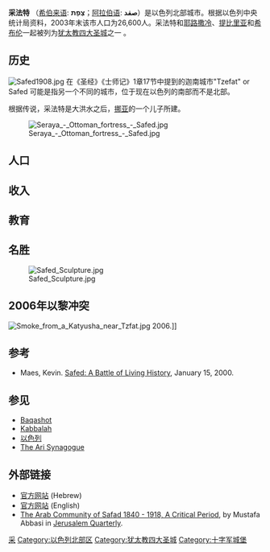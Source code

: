<!-- {{Infobox Israel muni
|name=采法特<br />Safed
|image=
|imgsize=
|hebname=צְפַת
|arname=صفد
|meaning=watchtower (?); <br> ''midrashic'' spiritual vision <Br>Handcuffs - <br> Because the residents connect to the city.
|founded=
|type=city
|typefrom=
|stdHeb={{IPA|צפת}}
|altOffSp=Tsfat, Tzefat, Zfat, {{unicode|Ẕefat}}
|altUnoSp=Zephath
|district=north
|population=26 600
|popyear=2003
|area=40 000
|areakm=
|mayor=
}} -->
<!--{{Coor|32|57|57|N|35|29|54|E|type:city_scale:30000}}-->
{{Infobox Israel muni
|name=Safed
|image=Safed1.jpg
|imgsize=250px
|hebname={{Hebrew|צְפַת}}
|arname=صفد
|meaning= "Lookout" (from the Hebrew root "tzafa")
|founded=
|type=city
|typefrom=
|stdHeb=
|altOffSp=Tsfat, Tzefat, Zfat, {{unicode|Ẕefat}}
|altUnoSp=
|district=north
|population=26 600
|popyear=2003
|area=40 000
|areakm=
|mayor=Yishai Maimon
}}
'''采法特''' （[[希伯来语|希伯来语]]: '''צְפַת'''；[[阿拉伯语|阿拉伯语]]: '''صفد'''）是以色列北部城市。根据以色列中央统计局资料，2003年末该市人口为26,600人。采法特和[[耶路撒冷|耶路撒冷]]、[[提比里亚|提比里亚]]和[[希布伦|希布伦]]一起被列为[[犹太教四大圣城|犹太教四大圣城]]之一<!-- ，is a center for the [[Kabbalah|Kabbalah]], an [[esoteric|esoteric]] form of [[Jewish|Jewish]] [[mysticism|mysticism]]. It is also famous as a health and holiday resort with pleasant summers and snowy winters with a lot of greenery thanks to its high altitude of more than 900 meters and high precipitation. -->。

<!--[[File:Safed1.jpg|thumb]]-->

== 历史 ==

[[File:Safed1908.jpg|thumb]]
在《圣经》《士师记》1章17节中提到的迦南城市"Tzefat" or Safed 可能是指另一个不同的城市，位于现在以色列的南部而不是北部。

根据传说，采法特是大洪水之后，[[挪亚|挪亚]]的一个儿子所建。<!-- Historical sources indicate that the town was founded in the [[2nd_century|2nd century]] [[AD|AD]], during Roman times.  It was not mentioned for centuries after that, but in [[1289|1289]] it is known that a chief rabbi of Safed, one [[Moses_ben_Judah_ha-Cohen|Moses ben Judah ha-Cohen]], went to [[Tiberias|Tiberias]] to pay homage to [[Rambam|Rambam]].

In the early 16th century, the [[Ottoman_Empire|Ottoman Empire]] under [[Selim_I|Selim I]] conquered [[Palestine|Palestine]].  Under the Ottomans, Safed was part of the [[vilayet|vilayet]] of [[Sidon|Sidon]].

In [[1491|1491]], mention is made that the rabbi in the town had to supplement his income through a grocery market.  After the expulsion of the Jews from Spain in [[1492|1492]], many prominent rabbis found their way to Safed, which became the key center for Jewish mysticism, known as [[Kabbalah|Kabbalah]].  Among the prominent kabbalists who made their home in Safed were [[Isaac_Luria|Isaac Luria (Arizal)]]  and [[Moshe_Cordovero|Moshe Kordovero]]. Besides the kabbalists, Safed also attracted numerous other Jewish scholars and spirtualists, including [[Joseph_Caro|Joseph Caro]], the author of the [[Shulchan_Aruch|Shulchan Aruch]] and [[Shlomo_Halevi_Alkabetz|Shlomo Halevi Alkabetz]], composer of the [[Sabbath|Sabbath]] hymn [[Lecha_Dodi|Lecha Dodi]]. The influx of [[Sephardi_Jews|Sephardi Jews]] made Safed a global center for Jewish learning and a regional center for trade throughout 15th and 16th centuries.  A Hebrew printing press is established in Safed in 1577. It's the first press in Palestine and the first in whole Asia.{{Fact|date=February 2007}} The 8,000 or 10,000 Jews in Safed in 1555 grew to 20,000 or 30,000 by the end of the century. -->
<!-- A plague in [[1742|1742]] and an earthquake in [[1759|1759]] led to a decline of the Jewish community in Safed, leaving only seven families at its nadir.  An influx of Russian Jews in [[1776|1776]] and [[1781|1781]], and of the [[Perushim|Perushim]] in 1809 and 1810 reinvigorated the community. -->

[[File:Seraya_-_Ottoman_fortress_-_Safed.jpg|thumb]]
<!-- In [[1812|1812]], another plague killed an estimated 80% of 犹太人, and in [[1819|1819]] the remaining Jews were held for ransom by [[Abdallah_Pasha|Abdallah Pasha]], the governor of [[Akko|Akko]]. In [[1833|1833]] and [[1834|1834]], an [[Arab|Arab]] mob attacked the Jewish community, killing and pillaging many; Seven percent of the lost property was subsequently returned. On [[January_1|January 1]], [[1837|1837]], an earthquake killed 4,000 Jewish inhabitants, mostly by burying them in their homes. In [[1847|1847]], plague struck Safed again. During the whole 19th century, the Jewish community suffered from [[Bedouin|Bedouin]] and [[Arab|Arab]] attacks.<ref>{{Cite web |url=http://www.jafi.org.il/education/100/PLACES/safed.html |title=存档副本 |access-date=2007-04-16 |archive-url=https://web.archive.org/web/20070926223841/http://www.jafi.org.il/education/100/PLACES/safed.html |archive-date=2007-09-26 |dead-url=yes }}</ref>

The Jewish population was increased in the last half of the 19th century by immigration from [[Persia|Persia]], [[Morocco|Morocco]], and [[Algeria|Algeria]]. [[Moses_Montefiore|Moses Montefiore]] visited Safed seven times and financed rebuilding of much of the town. Virtually all the antiquities of Safed were however destroyed by earthquakes.

Eighteen Jews were killed and 80 injured in the [[1929_Hebron_massacre|1929 Arab riots]].

Prior to 1948, about 10,000 of Safed's 12,000 residents were Arabs,<ref>{{Cite web |url=http://www.jafi.org.il/education/100/PLACES/safed.html |title=存档副本 |access-date=2007-04-16 |archive-url=https://web.archive.org/web/20070926223841/http://www.jafi.org.il/education/100/PLACES/safed.html |archive-date=2007-09-26 |dead-url=yes }}</ref> most of whom fled as a result of the [[1948_Arab-Israeli_War|1948 Arab-Israeli War]]. Among the residents who [[Palestinian_exodus|became refugees]] are [[Palestinian_Authority|Palestinian Authority]] Prime Minister [[Mahmoud_Abbas|Mahmoud Abbas]] and his family.<ref name=Myre>Myre, Greg. [http://www.nytimes.com/2006/07/15/world/middleeast/15voices.html?_r=1&oref=slogin 2 More Israelis Are Killed as Rain of Rockets From Lebanon Pushes Thousands South]. ''[[New_York_Times|New York Times]]'', July 15, 2006.</ref><ref>Palestine Media Center - PMC [Official arm of PA]. "Full Israeli Withdrawal Not Enough -'Palestinians Would Never Give up 'Right of Return.'" May 16, 2005</ref>

Today, Tzfat has seen a resurgence of popularity, and has again become a center for Jewish learning.  With quaint cobblestone streets, it has also gained a reputation as an [[art_colony|artist colony]]. -->

== 人口 ==
<!-- According to CBS, in [[2003|2003]] the ethnic makeup of the city was 99.2% [[Jew|Jew]]ish and other non-Arabs, without significant [[Arab|Arab]] population. See [[Population_groups_in_Israel|Population groups in Israel]].

According to CBS, in 2001 there were 12,700 males and 13,200 females. The population of the city was spread out with 43.2% 19 years of age or younger, 13.5% between 20 and 29, 17.1% between 30 and 44, 12.5% from 45 to 59, 3.1% from 60 to 64, and 10.5% 65 years of age or older. 

The population growth rate in 2001 was 3.0%, and 0.9% in 2003. -->

== 收入 ==
<!-- As of December, 2001, the CBS' [[socio-economic|socio-economic]] ranking places the city slightly below the average, at 4 out of 10, with an average income of 4,476 [[shekel|shekel]]s per month to a national average of 6,835 shekels

According to CBS, as of 2000, in the city there were 6,450 salaried workers and 523 are self-employed. The mean monthly wage in 2000 for a salaried worker in the city is [[New_Israeli_Shekel|ILS]] 4,476, a real change of 8.1% over the course of 2000. Salaried males have a mean monthly wage of ILS 5,631 (a real change of 10.2%) versus ILS 3,330 for females (a real change of 2.3%). The mean income for the self-employed is 4,843. There are 425 people who receive unemployment benefits and 3,085 people who receive an income guarantee. -->

== 教育 ==
<!-- According to CBS, there are 25 schools and 6,292 students in the city. They are spread out as 18 elementary schools and 3,965 elementary school students, and 11 high schools and 2,327 high school students. 40.8% of 12th grade students were entitled to a matriculation certificate in 2001.
<div style="clear: both"/> -->

== 名胜 ==
[[File:Safed_Sculpture.jpg|thumb]]
<!-- *Meiri Museum for Safed History
*Printing Press Museum
*Artist colony in the Old City
*Biblical Museum in the Fortress Garden
*Statue Garden and the Gallery of sculptor [[Moshe_Ziffer|Moshe Ziffer]]
* The sephardic Ari Synagogue
''See also {{Wikitravel|Safed}}.'' -->

== 2006年以黎冲突 ==
{{main|2006年以黎冲突}}
[[File:Smoke_from_a_Katyusha_near_Tzfat.jpg|thumb]] 2006.]]
<!-- On 13 July 2006, [[Katyusha|Katyusha]] rockets fired by [[Hezbollah|Hezbollah]] from Southern Lebanon hit Safed killing one man and injuring others. On [[14_July|14 July]], further rockets killed a five-year-old boy and his grandmother. Many, though not all, residents fled the town.<ref name=Myre/> Since July 13, many more Katyushas have been fired at Safed causing injuries and damage to the town. On 22 July, 2006, four people were injured from a rocket strike. -->

== 参考 ==
{{reflist}}
* Maes, Kevin. [http://www.worldtrek.org/odyssey/mideast/011500/011500kevsafed.html Safed: A Battle of Living History], January 15, 2000.

== 参见 ==
* [[Baqashot|Baqashot]]
* [[Kabbalah|Kabbalah]]
* [[以色列|以色列]]
* [[The_Ari_Synagogue|The Ari Synagogue]]

== 外部链接 ==
{{Commonscat|Safed|采法特}}
* [https://web.archive.org/web/20180430100222/http://www.zefat.net/ 官方网站] (Hebrew)
* [http://www.safed.co.il/ 官方网站] (English)
* [http://www.jerusalemquarterly.org/details.php?cat=2&id=170 The Arab Community of Safad 1840 - 1918, A Critical Period], by Mustafa Abbasi in [[Jerusalem_Quarterly|Jerusalem Quarterly]].

{{犹太人和犹太教}}
{{Authority control}}

[[Category:以色列城市|采]]
[[Category:以色列北部区|Category:以色列北部区]]
[[Category:犹太教四大圣城|Category:犹太教四大圣城]]
[[Category:十字军城堡|Category:十字军城堡]]